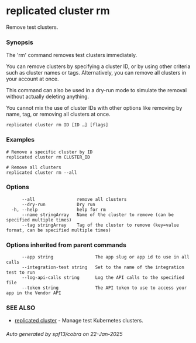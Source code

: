 # replicated cluster rm

Remove test clusters.

### Synopsis

The 'rm' command removes test clusters immediately.

You can remove clusters by specifying a cluster ID, or by using other criteria such as cluster names or tags. Alternatively, you can remove all clusters in your account at once.

This command can also be used in a dry-run mode to simulate the removal without actually deleting anything.

You cannot mix the use of cluster IDs with other options like removing by name, tag, or removing all clusters at once.

```
replicated cluster rm ID [ID …] [flags]
```

### Examples

```
# Remove a specific cluster by ID
replicated cluster rm CLUSTER_ID

# Remove all clusters
replicated cluster rm --all
```

### Options

```
      --all                remove all clusters
      --dry-run            Dry run
  -h, --help               help for rm
      --name stringArray   Name of the cluster to remove (can be specified multiple times)
      --tag stringArray    Tag of the cluster to remove (key=value format, can be specified multiple times)
```

### Options inherited from parent commands

```
      --app string                The app slug or app id to use in all calls
      --integration-test string   Set to the name of the integration test to run
      --log-api-calls string      Log the API calls to the specified file
      --token string              The API token to use to access your app in the Vendor API
```

### SEE ALSO

* [replicated cluster](replicated-cli-cluster)	 - Manage test Kubernetes clusters.

###### Auto generated by spf13/cobra on 22-Jan-2025
